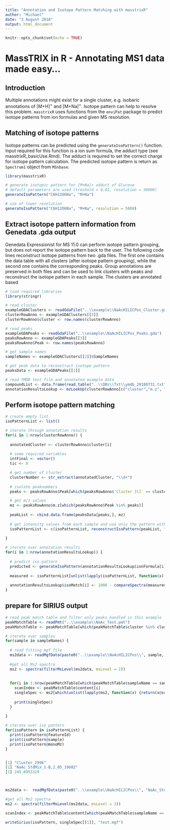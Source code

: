 ```yaml
---
title: "Annotation and Isotope Pattern Matching with masstrixR"
author: "Michael"
date: "3 August 2018"
output: html_document
---
```


```r
knitr::opts_chunk$set(echo = TRUE)
```

# MassTRIX in R - Annotating MS1 data made easy...

## Introduction

Multiple annotations might exist for a single cluster, e.g. isobaric annotations of [M+H]^+^ and [M+Na]^+^. Isotope pattern can help to resolve this problem. <code>masstrixR</code> uses functions from the <code>enviPat</code> package to predict isotope patterns from ion formulas and given MS resolution.

## Matching of isotope patterns

Isotope patterns can be predicted using the <code>generateIsoPattern()</code> function. Input required for this function is a ion sum formula, the adduct type (see masstrixR_basicUse.Rmd). The adduct is required to set the correct charge for isotope pattern calculation. The predicted isotope pattern is return as <code>Spectrum1</code> object from <code>MSnbase</code>.

```r
library(masstrixR)

# generate isotopic pattern for [M+Na]+ adduct of Glucose
# default parameters are used (treshold = 0.01, resolution = 50000)
generateIsoPattern("C6H12O6Na", "M+Na")

# use of lower resolution
generateIsoPattern("C6H12O6Na", "M+Na", resolution = 5000)
```

## Extract isotope pattern information from Genedata .gda output

Genedata Expressionist for MS 11.0 can perform isotope pattern grouping, but does not report the isotope pattern back to the user. The following code lines reconstruct isotope patterns from two .gda files. The first one contains the data table with all clusters (after isotope pattern grouping), while the second one contains the corresponding peaks. Group annotations are preserved in both files and can be used to link clusters with peaks and reconstruct the isotope pattern in each sample. The clusters are annotated based 

```r
# load required libraries
library(stringr)

# read cluster
exampleGDAClusters <- readGdaFile("..\\example\\NaAcHILICPos_Cluster.gda")
clusterRowAnno <- exampleGDAClusters[[3]]
clusterRowAnno$cluster <- row.names(clusterRowAnno)

# read peaks
exampleGDAPeaks <- readGdaFile("..\\example\\NaAcHILICPos_Peaks.gda")
peaksRowAnno <- exampleGDAPeaks[[3]]
peaksRowAnno$Peak <- row.names(peaksRowAnno)

# get sample names
sampleNames <- exampleGDAClusters[[2]]$SampleNames

# get peak data to reconstruct isotope pattern
peaksData <- exampleGDAPeaks[[1]]

# read YMDB text file and annotated example data
compoundList <- data.frame(read.table("..\\DBs\\Txt\\ymdb_20180731.txt", sep = "\t", header = T, stringsAsFactors = F, comment.char = ""))
annotationResultsLookup <- mzLookUp(clusterRowAnno[c("cluster","m.z", "RT")], compoundList, mzTol = 0.005, tolType = "abs", c("M+H", "M+Na"))
```

## Perform isotope pattern matching

```r
# create empty list
isoPatternList <- list()

# iterate through annotation results
for(i in 1:nrow(clusterRowAnno)) {
  
  annotatedCluster <- clusterRowAnno$cluster[i]
  
  # some required variables
  intFinal <- vector()
  tic <- 0

  # get number of cluster
  clusterNumber <- str_extract(annotatedCluster, "\\d+")
  
  # isolate peaknumbers
  peaks <- peaksRowAnno$Peak[which(peaksRowAnno$`Cluster [C]` == clusterNumber)]

  # get m/z values
  mz <- peaksRowAnno$m.z[which(peaksRowAnno$Peak %in% peaks)]
  
  peakList <- cbind.data.frame(peaksData[peaks,], mz)
  
  # get intensity values from each sample and use only the pattern with highest TIC
  isoPatternList <- c(isoPatternList, reconstructIsoPattern(peakList, "highestTic"))
  
}

# iterate over annotation results
for(i in 1:nrow(annotationResultsLookup)) {
  
  # predict iso pattern
  predicted <- generateIsoPattern(annotationResultsLookup$ionFormula[i], annotationResultsLookup$adductType[i], plotit = FALSE)
  
  measured <- isoPatternList[unlist(lapply(isoPatternList, function(x) {return(x@featureId)})) == annotationResultsLookup$cluster[i]][[1]]
  
  annotationResultsLookup$isoMatch[i] <- 1000 - compareSpectra(measured, predicted, fun = "dotproduct") * 1000
}

```

## prepare for SIRIUS output

```r
# read peak match table and filter only peaks handled in this example
peakMatchTable <- readPmt("..\\example\\NaAc_Test.pmt")
peakMatchTable <- peakMatchTable[which(peakMatchTable$cluster %in% clusterRowAnno$cluster),]

# iterate over samples
for(sample in sampleNames) {
  
  # read fitting mgf file
  ms2data <- readMgfData(paste0("..\\example\\NaAcHILICPos\\", sample, ".mgf"))
  
  #get all Ms2 spectra
  ms2 <- spectra(filterMsLevel(ms2data, msLevel = 2))
  
  
  for(i in 1:nrow(peakMatchTable[which(peakMatchTable$sampleName == sample),])) {
    scanIndex <- peakMatchTable$content[i]
    singleSpec <- ms2[which(unlist(lapply(ms2, function(x) {return(x@scanIndex)})) == scanIndex)]
    
    print(singleSpec)
  }
  
}

# iterate over iso pattern
for(isoPattern in isoPatternList) {
  print(isoPattern@featureId)
  print(isoPattern@sample)
  print(isoPattern@monoMz)
}


[1] "Cluster_2996"
[1] "NaAc_StdMix_1-B,1_05_19682"
[1] 245.0953329



ms2data <-  readMgfData(paste0("..\\example\\NaAcHILICPos\\", "NaAc_StdMix_1-B,1_05_19682", ".mgf"))

#get all Ms2 spectra
ms2 <- spectra(filterMsLevel(ms2data, msLevel = 2))

scanIndex <- peakMatchTable$content[which(peakMatchTable$sampleName == "NaAc_StdMix_1-B,1_05_19682" &  peakMatchTable$cluster == "Cluster_2996")]

writeSirius(isoPattern, singleSpec[[1]], "test.mgf")

```

